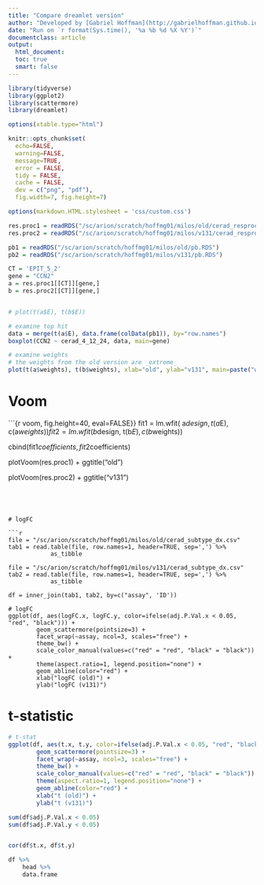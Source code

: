 ```yaml
---
title: "Compare dreamlet version"
author: "Developed by [Gabriel Hoffman](http://gabrielhoffman.github.io/)"
date: "Run on `r format(Sys.time(), '%a %b %d %X %Y')`"
documentclass: article
output: 
  html_document:
  toc: true
  smart: false
---
```


<!--- 
# run analysis
cd /hpc/users/hoffmg01/work/misc_vp/dreamlet_debug_milos
R

system("ml git; git pull"); rmarkdown::render("compare.Rmd")


https://hoffmg01.hpc.mssm.edu/misc_vp/compare_multivariate_tests.html

--->

```r
library(tidyverse)
library(ggplot2)
library(scattermore)
library(dreamlet)

options(xtable.type="html")

knitr::opts_chunk$set(
  echo=FALSE,
  warning=FALSE,
  message=TRUE,
  error = FALSE,
  tidy = FALSE,
  cache = FALSE,
  dev = c("png", "pdf"), 
  fig.width=7, fig.height=7)

options(markdown.HTML.stylesheet = 'css/custom.css')
```

```r
res.proc1 = readRDS("/sc/arion/scratch/hoffmg01/milos/old/cerad_resproc_subtype_dx.RDS")
res.proc2 = readRDS("/sc/arion/scratch/hoffmg01/milos/v131/cerad_resproc_subtype_dx.RDS")

pb1 = readRDS("/sc/arion/scratch/hoffmg01/milos/old/pb.RDS")
pb2 = readRDS("/sc/arion/scratch/hoffmg01/milos/v131/pb.RDS")

CT = 'EPIT_5_2'
gene = "CCN2"
a = res.proc1[[CT]][gene,]
b = res.proc2[[CT]][gene,]


# plot(t(a$E), t(b$E))

# examine top hit
data = merge(t(a$E), data.frame(colData(pb1)), by="row.names")
boxplot(CCN2 ~ cerad_4_12_24, data, main=gene)

# examine weights
# the weights from the old version are _extreme_
plot(t(a$weights), t(b$weights), xlab="old", ylab="v131", main=paste("weights: ", CT, gene))
```



# Voom 

```{r voom, fig.height=40, eval=FALSE}}
fit1 = lm.wfit( a$design, t(a$E), c(a$weights))
fit2 = lm.wfit( b$design, t(b$E), c(b$weights))

cbind(fit1$coefficients, fit2$coefficients)

plotVoom(res.proc1) + ggtitle("old")

plotVoom(res.proc2) + ggtitle("v131")
```




# logFC 

```r
file = "/sc/arion/scratch/hoffmg01/milos/old/cerad_subtype_dx.csv"
tab1 = read.table(file, row.names=1, header=TRUE, sep=',') %>%
			as_tibble

file = "/sc/arion/scratch/hoffmg01/milos/v131/cerad_subtype_dx.csv"
tab2 = read.table(file, row.names=1, header=TRUE, sep=',') %>%
			as_tibble

df = inner_join(tab1, tab2, by=c("assay", 'ID'))

# logFC
ggplot(df, aes(logFC.x, logFC.y, color=ifelse(adj.P.Val.x < 0.05, "red", "black"))) +
		geom_scattermore(pointsize=3) +
		facet_wrap(~assay, ncol=3, scales="free") +
		theme_bw() +
		scale_color_manual(values=c("red" = "red", "black" = "black")) +
		theme(aspect.ratio=1, legend.position="none") +
		geom_abline(color="red") +
		xlab("logFC (old)") +
		ylab("logFC (v131)") 
```



# t-statistic 
```r
# t-stat
ggplot(df, aes(t.x, t.y, color=ifelse(adj.P.Val.x < 0.05, "red", "black"))) +
		geom_scattermore(pointsize=3) +
		facet_wrap(~assay, ncol=3, scales="free") +
		theme_bw() +
		scale_color_manual(values=c("red" = "red", "black" = "black")) +
		theme(aspect.ratio=1, legend.position="none") +
		geom_abline(color="red") +
		xlab("t (old)") +
		ylab("t (v131)")

sum(df$adj.P.Val.x < 0.05)
sum(df$adj.P.Val.y < 0.05)


cor(df$t.x, df$t.y)

df %>%
	head %>%
	data.frame
```



